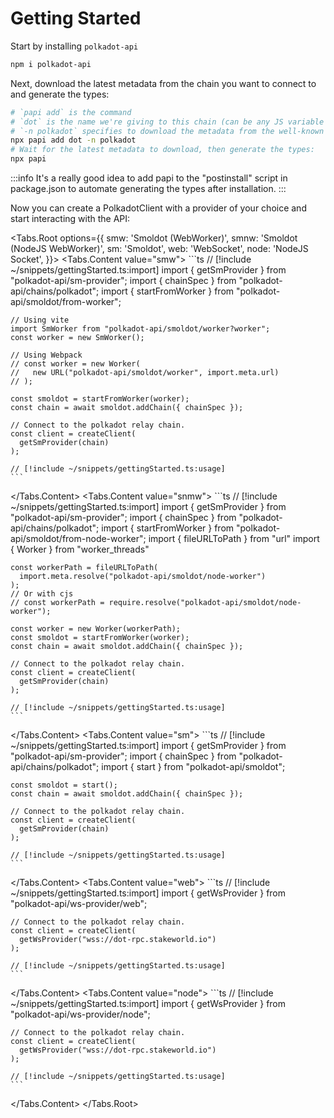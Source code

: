 
# Getting Started

Start by installing `polkadot-api`

```sh
npm i polkadot-api
```

Next, download the latest metadata from the chain you want to connect to and generate the types:

```sh
# `papi add` is the command
# `dot` is the name we're giving to this chain (can be any JS variable name)
# `-n polkadot` specifies to download the metadata from the well-known chain polkadot
npx papi add dot -n polkadot
# Wait for the latest metadata to download, then generate the types:
npx papi
```

:::info
It's a really good idea to add papi to the "postinstall" script in package.json to automate generating the types after installation.
:::

Now you can create a PolkadotClient with a provider of your choice and start interacting with the API:

<Tabs.Root options={{
  smw: 'Smoldot (WebWorker)',
  smnw: 'Smoldot (NodeJS WebWorker)',
  sm: 'Smoldot',
  web: 'WebSocket',
  node: 'NodeJS Socket',
}}>
  <Tabs.Content value="smw">
    ```ts
    // [!include ~/snippets/gettingStarted.ts:import]
    import { getSmProvider } from "polkadot-api/sm-provider";
    import { chainSpec } from "polkadot-api/chains/polkadot";
    import { startFromWorker } from "polkadot-api/smoldot/from-worker";

    // Using vite
    import SmWorker from "polkadot-api/smoldot/worker?worker";
    const worker = new SmWorker();

    // Using Webpack
    // const worker = new Worker(
    //   new URL("polkadot-api/smoldot/worker", import.meta.url)
    // );

    const smoldot = startFromWorker(worker);
    const chain = await smoldot.addChain({ chainSpec });

    // Connect to the polkadot relay chain.
    const client = createClient(
      getSmProvider(chain)
    );

    // [!include ~/snippets/gettingStarted.ts:usage]
    ```

  </Tabs.Content>
  <Tabs.Content value="snmw">
    ```ts
    // [!include ~/snippets/gettingStarted.ts:import]
    import { getSmProvider } from "polkadot-api/sm-provider";
    import { chainSpec } from "polkadot-api/chains/polkadot";
    import { startFromWorker } from "polkadot-api/smoldot/from-node-worker";
    import { fileURLToPath } from "url"
    import { Worker } from "worker_threads"

    const workerPath = fileURLToPath(
      import.meta.resolve("polkadot-api/smoldot/node-worker")
    );
    // Or with cjs
    // const workerPath = require.resolve("polkadot-api/smoldot/node-worker");

    const worker = new Worker(workerPath);
    const smoldot = startFromWorker(worker);
    const chain = await smoldot.addChain({ chainSpec });

    // Connect to the polkadot relay chain.
    const client = createClient(
      getSmProvider(chain)
    );

    // [!include ~/snippets/gettingStarted.ts:usage]
    ```

  </Tabs.Content>
  <Tabs.Content value="sm">
    ```ts
    // [!include ~/snippets/gettingStarted.ts:import]
    import { getSmProvider } from "polkadot-api/sm-provider";
    import { chainSpec } from "polkadot-api/chains/polkadot";
    import { start } from "polkadot-api/smoldot";

    const smoldot = start();
    const chain = await smoldot.addChain({ chainSpec });

    // Connect to the polkadot relay chain.
    const client = createClient(
      getSmProvider(chain)
    );

    // [!include ~/snippets/gettingStarted.ts:usage]
    ```

  </Tabs.Content>
  <Tabs.Content value="web">
    ```ts
    // [!include ~/snippets/gettingStarted.ts:import]
    import { getWsProvider } from "polkadot-api/ws-provider/web";

    // Connect to the polkadot relay chain.
    const client = createClient(
      getWsProvider("wss://dot-rpc.stakeworld.io")
    );

    // [!include ~/snippets/gettingStarted.ts:usage]
    ```

  </Tabs.Content>
  <Tabs.Content value="node">
    ```ts
    // [!include ~/snippets/gettingStarted.ts:import]
    import { getWsProvider } from "polkadot-api/ws-provider/node";

    // Connect to the polkadot relay chain.
    const client = createClient(
      getWsProvider("wss://dot-rpc.stakeworld.io")
    );

    // [!include ~/snippets/gettingStarted.ts:usage]
    ```

  </Tabs.Content>
</Tabs.Root>
